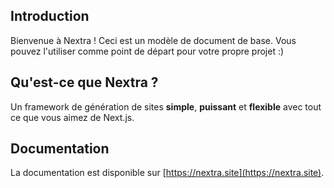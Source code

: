 
<Galaxy />

<IntroFR />

## Introduction

Bienvenue à Nextra ! Ceci est un modèle de document de base. Vous pouvez l'utiliser comme point de départ pour votre propre projet :)

## Qu'est-ce que Nextra ?

Un framework de génération de sites **simple**, **puissant** et **flexible** avec tout ce que vous aimez de Next.js.

## Documentation

La documentation est disponible sur [https://nextra.site](https://nextra.site).
